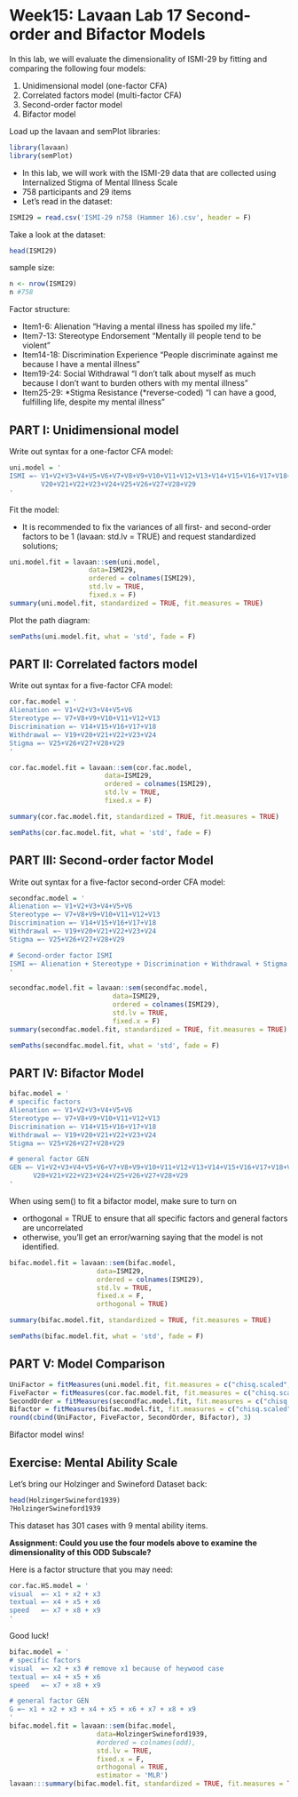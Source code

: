 # Week15: Lavaan Lab 17 Second-order and Bifactor Models

In this lab, we will evaluate the dimensionality of ISMI-29 by fitting and comparing the following four models:

1. Unidimensional model (one-factor CFA)
2. Correlated factors model (multi-factor CFA)
3. Second-order factor model
4. Bifactor model 

Load up the lavaan and semPlot libraries:

```r
library(lavaan)
library(semPlot)
```

+ In this lab, we will work with the ISMI-29 data that are collected using Internalized Stigma of Mental Illness Scale 
+ 758 participants and 29 items
+ Let's read in the dataset:

```r
ISMI29 = read.csv('ISMI-29 n758 (Hammer 16).csv', header = F)
```

Take a look at the dataset:

```r
head(ISMI29)
```

sample size:
```r
n <- nrow(ISMI29)
n #758
```

Factor structure: 

+ Item1-6: Alienation  “Having a mental illness has spoiled my life.”
+ Item7-13: Stereotype Endorsement  “Mentally ill people tend to be violent”
+ Item14-18: Discrimination Experience   “People discriminate against me because I have a mental illness”
+ Item19-24: Social Withdrawal   “I don’t talk about myself as much because I don’t want to burden others with my mental illness”
+ Item25-29: \*Stigma Resistance  (*reverse-coded) “I can have a good, fulfilling life, despite my mental illness”    

<!------------------------------>
## PART I: Unidimensional model
<!------------------------------>

Write out syntax for a one-factor CFA model: 

```r
uni.model = '
ISMI =~ V1+V2+V3+V4+V5+V6+V7+V8+V9+V10+V11+V12+V13+V14+V15+V16+V17+V18+V19+
        V20+V21+V22+V23+V24+V25+V26+V27+V28+V29
'
```

Fit the model:

+ It is recommended to fix the variances of all first- and second-order factors to be 1 (lavaan: std.lv = TRUE) and request standardized solutions;

```r
uni.model.fit = lavaan::sem(uni.model, 
                    data=ISMI29, 
                    ordered = colnames(ISMI29), 
                    std.lv = TRUE, 
                    fixed.x = F)
summary(uni.model.fit, standardized = TRUE, fit.measures = TRUE)
```

Plot the path diagram:

```r
semPaths(uni.model.fit, what = 'std', fade = F)
```

<!------------------------------>
## PART II: Correlated factors model
<!------------------------------>

Write out syntax for a five-factor CFA model: 

```r
cor.fac.model = '
Alienation =~ V1+V2+V3+V4+V5+V6
Stereotype =~ V7+V8+V9+V10+V11+V12+V13
Discrimination =~ V14+V15+V16+V17+V18
Withdrawal =~ V19+V20+V21+V22+V23+V24
Stigma =~ V25+V26+V27+V28+V29
'
```

```r
cor.fac.model.fit = lavaan::sem(cor.fac.model, 
                        data=ISMI29, 
                        ordered = colnames(ISMI29), 
                        std.lv = TRUE, 
                        fixed.x = F)

summary(cor.fac.model.fit, standardized = TRUE, fit.measures = TRUE)
```

```r
semPaths(cor.fac.model.fit, what = 'std', fade = F)
```


<!------------------------------>
## PART III: Second-order factor Model
<!------------------------------>

Write out syntax for a five-factor second-order CFA model: 

```r
secondfac.model = '
Alienation =~ V1+V2+V3+V4+V5+V6
Stereotype =~ V7+V8+V9+V10+V11+V12+V13
Discrimination =~ V14+V15+V16+V17+V18
Withdrawal =~ V19+V20+V21+V22+V23+V24
Stigma =~ V25+V26+V27+V28+V29

# Second-order factor ISMI
ISMI =~ Alienation + Stereotype + Discrimination + Withdrawal + Stigma
'
```

```r
secondfac.model.fit = lavaan::sem(secondfac.model, 
                          data=ISMI29, 
                          ordered = colnames(ISMI29), 
                          std.lv = TRUE, 
                          fixed.x = F)
summary(secondfac.model.fit, standardized = TRUE, fit.measures = TRUE)
```

```r
semPaths(secondfac.model.fit, what = 'std', fade = F)
```

<!------------------------------>
## PART IV: Bifactor Model
<!------------------------------>

```r
bifac.model = '
# specific factors
Alienation =~ V1+V2+V3+V4+V5+V6
Stereotype =~ V7+V8+V9+V10+V11+V12+V13
Discrimination =~ V14+V15+V16+V17+V18
Withdrawal =~ V19+V20+V21+V22+V23+V24
Stigma =~ V25+V26+V27+V28+V29

# general factor GEN
GEN =~ V1+V2+V3+V4+V5+V6+V7+V8+V9+V10+V11+V12+V13+V14+V15+V16+V17+V18+V19+
      V20+V21+V22+V23+V24+V25+V26+V27+V28+V29
'
```

When using sem() to fit a bifactor model, make sure to turn on 

+ orthogonal = TRUE to ensure that all specific factors and general factors are uncorrelated
+ otherwise, you'll get an error/warning saying that the model is not identified.

```r
bifac.model.fit = lavaan::sem(bifac.model, 
                      data=ISMI29, 
                      ordered = colnames(ISMI29), 
                      std.lv = TRUE, 
                      fixed.x = F,
                      orthogonal = TRUE)
```

```r
summary(bifac.model.fit, standardized = TRUE, fit.measures = TRUE)
```

```r
semPaths(bifac.model.fit, what = 'std', fade = F)
```


<!------------------------------>
## PART V: Model Comparison 
<!------------------------------>

```r
UniFactor = fitMeasures(uni.model.fit, fit.measures = c("chisq.scaled", "df.scaled", "pvalue.scaled", "rmsea.scaled", "rmsea.ci.lower.scaled", "rmsea.ci.upper.scaled", "cfi.scaled", "tli.scaled", "srmr_bentler"))
FiveFactor = fitMeasures(cor.fac.model.fit, fit.measures = c("chisq.scaled", "df.scaled", "pvalue.scaled", "rmsea.scaled", "rmsea.ci.lower.scaled", "rmsea.ci.upper.scaled", "cfi.scaled", "tli.scaled", "srmr_bentler"))
SecondOrder = fitMeasures(secondfac.model.fit, fit.measures = c("chisq.scaled", "df.scaled", "pvalue.scaled", "rmsea.scaled", "rmsea.ci.lower.scaled", "rmsea.ci.upper.scaled", "cfi.scaled", "tli.scaled", "srmr_bentler"))
Bifactor = fitMeasures(bifac.model.fit, fit.measures = c("chisq.scaled", "df.scaled", "pvalue.scaled", "rmsea.scaled", "rmsea.ci.lower.scaled", "rmsea.ci.upper.scaled", "cfi.scaled", "tli.scaled", "srmr_bentler"))
round(cbind(UniFactor, FiveFactor, SecondOrder, Bifactor), 3)
```

Bifactor model wins!


<!------------------------------>
## Exercise: Mental Ability Scale
<!------------------------------>

Let's bring our Holzinger and Swineford Dataset back: 

```r
head(HolzingerSwineford1939)
?HolzingerSwineford1939
```

This dataset has 301 cases with 9 mental ability items.

**Assignment: Could you use the four models above to examine the dimensionality of this ODD Subscale?**

Here is a factor structure that you may need: 

```r
cor.fac.HS.model = '
visual  =~ x1 + x2 + x3
textual =~ x4 + x5 + x6
speed   =~ x7 + x8 + x9
'
```

Good luck!

```r
bifac.model = '
# specific factors
visual  =~ x2 + x3 # remove x1 because of heywood case
textual =~ x4 + x5 + x6
speed   =~ x7 + x8 + x9

# general factor GEN
G =~ x1 + x2 + x3 + x4 + x5 + x6 + x7 + x8 + x9
'
bifac.model.fit = lavaan::sem(bifac.model, 
                      data=HolzingerSwineford1939, 
                      #ordered = colnames(odd), 
                      std.lv = TRUE, 
                      fixed.x = F,
                      orthogonal = TRUE,
                      estimator = 'MLR')
lavaan:::summary(bifac.model.fit, standardized = TRUE, fit.measures = TRUE)
```

